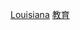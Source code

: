 {{Commons category|Education in Louisiana}}
{{Commonscat|Education in Louisiana}}

[[Category:美國各州教育|Louisiana]]
[[Category:路易斯安那州|教育]]